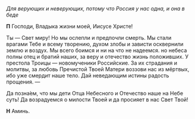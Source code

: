*Для верующих и неверующих, потому что Россия у нас одна, и она в беде*

**П** Господи, Владыка жизни моей, Иисусе Христе!

Ты — Свет миру! Но мы ослепли и предпочли смерть. Мы стали врагами Тебе и всему творению, духом злобы и зависти осквернили землю и воздух. Мы всего боимся и ни на что не надеемся. но небеса полны отец и братий наших, за веру и отечество жизнь положивших. У престола Троицы — новомученики Российские. За их страдания и молитвы, за любовь Пречистой Твоей Матери воззови нас из мёртвых, ибо уже смердит наше тело. Дай неведающим истины радость прощения. —

Да позна́ем, что мы дети Отца Небесного и Отечество наше на Небе суть! Да возрадуемся о милости Твоей и да просияет в нас Свет Твой!

**Н** Аминь.
